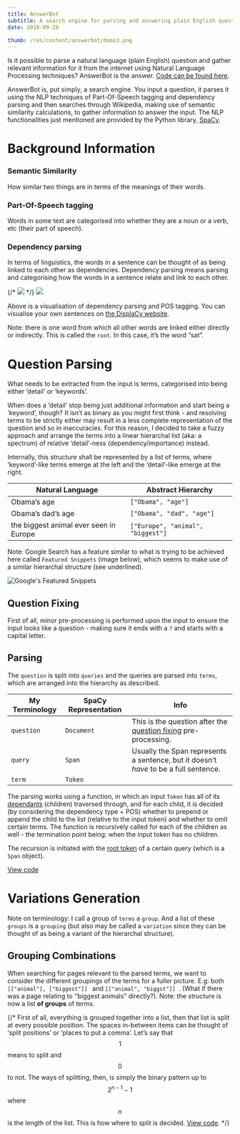 ```yaml
---
title: AnswerBot
subtitle: A search engine for parsing and answering plain English questions using NLP techniques.
date: 2018-09-20

thumb: /res/content/answerbot/demo3.png
---
```



Is it possible to parse a natural language (plain English) question and gather relevant information for it from the internet using Natural Language Processing techniques? AnswerBot is the answer. [Code can be found here](https://github.com/pixelchai/AnswerBot).

AnswerBot is, put simply, a search engine. You input a question, it parses it using the NLP techniques of Part-Of-Speech tagging and dependency parsing and then searches through Wikipedia, making use of semantic similarity calculations, to gather information to answer the input. The NLP functionalities just mentioned are provided by the Python library, [SpaCy](https://spacy.io/).

# Background Information

### Semantic Similarity

How similar two things are in terms of the meanings of their words.

### Part-Of-Speech tagging

Words in some text are categorised into whether they are a noun or a verb, etc (their part of speech).

### Dependency parsing

In terms of linguistics, the words in a sentence can be thought of as being linked to each other as dependencies. Dependency parsing means parsing and categorising how the words in a sentence relate and link to each other.

{/* ![](/res/content/answerbot/displacy-example.svg) */}
<Image src="/res/content/answerbot/displacy-example.svg" />

Above is a visualisation of dependency parsing and POS tagging. You can visualise your own sentences on [the DisplaCy website](https://explosion.ai/demos/displacy).

Note: there is one word from which all other words are linked either directly or indirectly. This is called the `root`. In this case, it’s the word “sat”.

# Question Parsing

What needs to be extracted from the input is terms, categorised into being either ’detail’ or ‘keywords’.

When does a ‘detail’ stop being just additional information and start being a ‘keyword’, though? It isn’t as binary as you might first think - and resolving terms to be strictly either may result in a less complete representation of the question and so in inaccuracies. For this reason, I decided to take a fuzzy approach and arrange the terms into a linear hierarchal list (aka: a spectrum) of relative ‘detail’-ness (dependency/importance) instead.

Internally, this structure shall be represented by a list of terms, where ‘keyword’-like terms emerge at the left and the ‘detail’-like emerge at the right.

| Natural Language                       | Abstract Hierarchy                |
| -------------------------------------- | --------------------------------- |
| Obama’s age                            | `["Obama", "age"]`                |
| Obama’s dad’s age                      | `["Obama", "dad", "age"]`         |
| the biggest animal ever seen in Europe | `["Europe", "animal", "biggest"]` |

Note: Google Search has a feature similar to what is trying to be achieved here called `Featured Snippets` (image below), which seems to make use of a similar hierarchal structure (see underlined).

![Google's Featured Snippets](https://i.snag.gy/u10vha.jpg)

## Question Fixing

First of all, minor pre-processing is performed upon the input to ensure the input looks like a question - making sure it ends with a `?` and starts with a capital letter.

## Parsing

The `question` is split into `queries` and the queries are parsed into `terms`, which are arranged into the hierarchy as described.

| My Terminology | SpaCy Representation | Info                                                         |
| -------------- | -------------------- | ------------------------------------------------------------ |
| `question`     | `Document`           | This is the question after the [question fixing](#question-fixing) pre-processing. |
| `query`        | `Span`               | Usually the Span represents a sentence, but it doesn’t _have_ to be a full sentence. |
| `term`         | `Token`              |                                                              |

The parsing works using a function, in which an input `Token` has all of its [dependants](#dependency-parsing) (children) traversed through, and for each child, it is decided (by considering the dependency type + POS) whether to prepend or append the child to the list (relative to the input token) and whether to omit certain terms. The function is recursively called for each of the children as well - the termination point being: when the input token has no children.

The recursion is initiated with the [root token](#dependency-parsing) of a certain query (which is a `Span` object).

<a href="https://github.com/pixelchai/AnswerBot/blob/master/answerbot.py#L99" target="_blank">View code</a>

# Variations Generation

Note on terminology: I call a group of `terms` a `group`. And a list of these `groups` is a `grouping` (but also may be called a `variation` since they can be thought of as being a variant of the hierarchal structure).

## Grouping Combinations

When searching for pages relevant to the parsed terms, we want to consider the different groupings of the terms for a fuller picture. E.g: both `[["animal"], ["biggest"]] ` and `[["animal", "biggst"]] `. (What if there was a page relating to ‘’biggest animals” directly?). Note: the structure is now a list __of groups__ of terms.

{/* First of all, everything is grouped together into a list, then that list is split at every possible position. The spaces in-between items can be thought of ‘split positions’ or ‘places to put a comma’. Let’s say that $$1$$ means to split and $$0$$ to not. The ways of splitting, then, is simply the binary pattern up to $$2^{n-1}-1$$ where $$n​$$ is the length of the list. This is how where to split is decided. <a href="https://github.com/pixelchai/AnswerBot/blob/master/answerbot.py#L174" target="_blank">View code</a>. */}